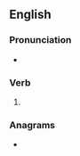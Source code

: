 ==English==

===Pronunciation===
* {{a|US}} {{IPA|/oʊ.vɚ.sɔ/|lang=en}}

===Verb===
{{head|en|verb form}}

# {{en-simple past of|oversee}}

===Anagrams===
* {{anagrams|en|a=aeorsvw|avowers|reavows}}